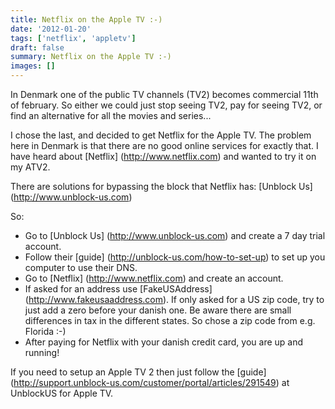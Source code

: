 ```yaml
---
title: Netflix on the Apple TV :-)
date: '2012-01-20'
tags: ['netflix', 'appletv']
draft: false
summary: Netflix on the Apple TV :-)
images: []
---
```

In Denmark one of the public TV channels (TV2) becomes commercial 11th of february.
So either we could just stop seeing TV2, pay for seeing TV2, 
or find an alternative for all the movies and series...

I chose the last, and decided to get Netflix for the Apple TV. 
The problem here in Denmark is that there are no good online services for exactly 
that. I have heard about [Netflix] (http://www.netflix.com) and wanted to try it on my ATV2.

There are solutions for bypassing the block that Netflix has: [Unblock Us] (http://www.unblock-us.com)

So:

- Go to [Unblock Us] (http://www.unblock-us.com) and create a 7 day trial account.
- Follow their [guide] (http://unblock-us.com/how-to-set-up) to set up you computer to use their DNS.
- Go to [Netflix] (http://www.netflix.com) and create an account.
- If asked for an address use [FakeUSAddress] (http://www.fakeusaaddress.com). If only asked for a US zip code, try to just add a zero before your danish one. Be aware there are small differences in tax in the different states. So chose a zip code from e.g. Florida :-)
- After paying for Netflix with your danish credit card, you are up and running!

If you need to setup an Apple TV 2 then just follow the [guide] (http://support.unblock-us.com/customer/portal/articles/291549) at UnblockUS for Apple TV.
